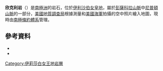 {{coord|83|4|S|55|14|W|source:GNIS|display=title}}

'''欣克利岩'''（{{lang-en|Hinckley Rock}}）是[[南極洲|南極洲]]的岩石，位於[[伊利沙伯女皇地|伊利沙伯女皇地]]，屬於[[彭薩科拉山脈|彭薩科拉山脈]]中[[尼普頓山脈|尼普頓山脈]]的一部分，[[美國地質調查局|美國地質調查局]]根據測量和[[美國海軍|美國海軍]]拍攝的空中照片繪入地圖，現時由[[南極條約體系|南極條約體系]]管理。

==參考資料==
*{{cite gnis | type = antarid | id = 6789| name = Hinckley Rock | accessdate = 2012-06-17}}
*{{usgs-gazetteer|id=6789}}

{{DEFAULTSORT:Hinckley Rock}}
[[Category:伊莉莎白女王地岩層|Category:伊莉莎白女王地岩層]]


{{QueenElizabethLand-geo-stub}}